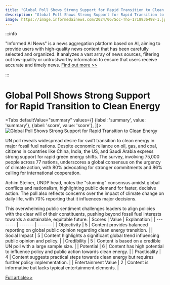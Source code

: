 ```yaml
---
title: "Global Poll Shows Strong Support for Rapid Transition to Clean Energy"
description: "Global Poll Shows Strong Support for Rapid Transition to Clean Energy"
image: https://image.informedainews.com/2024/06/Soc-Tho-1718936498-1.jpg
---
```



:::info

"Informed AI News" is a news aggregation platform based on AI, aiming to provide users with high-quality news content that has been carefully selected and organized. It analyzes a vast array of news sources, filtering out low-quality or untrustworthy information to ensure that users receive accurate and timely news.  [Find out more >>](/)

:::

# Global Poll Shows Strong Support for Rapid Transition to Clean Energy


<Tabs
	defaultValue="summary"
	values={[
	{label: 'summary', value: 'summary'},
	{label: 'score', value: 'score'},
]}>
<TabItem value="summary">
<img
  src="https://image.informedainews.com/2024/06/Soc-Tho-1718936498-1.jpg"
  alt="Global Poll Shows Strong Support for Rapid Transition to Clean Energy"
/>



UN poll reveals widespread desire for swift transition to clean energy in major fossil fuel nations. Despite economic reliance on oil, gas, and coal, citizens in countries like China, India, the US, and Saudi Arabia express strong support for rapid green energy shifts. The survey, involving 75,000 people across 77 nations, underscores a global consensus on the urgency of climate action, with 80% advocating for stronger commitments and 86% calling for international cooperation.

Achim Steiner, UNDP head, notes the "stunning" consensus amidst global conflicts and nationalism, highlighting public demand for faster, decisive action. The poll also reflects concerns over the impact of climate change on daily life, with 70% reporting that it influences major decisions.

This overwhelming public sentiment challenges leaders to align policies with the clear will of their constituents, pushing beyond fossil fuel interests towards a sustainable, equitable future.
</TabItem>
<TabItem value="score">
	| Scores     | Value   | Explanation |
	| -------- | ------- | ------- |
	| Objectivity  | 5    | Content provides balanced reporting on global public opinion regarding clean energy transition.    |
	| Social Impact | 5     | Content highlights a significant global trend influencing public opinion and policy.    |
	| Credibility    | 5    | Content is based on a credible UN poll with a large sample size.    |
	| Potential    | 6    | Content has high potential to influence policy and public action towards clean energy.    |
	| Practicality    | 4    | Content suggests practical steps towards clean energy but requires further policy implementation.    |
	| Entertainment Value    | 2    | Content is informative but lacks typical entertainment elements.    |
</TabItem>
</Tabs>

[Full article>>](https://www.theguardian.com/environment/article/2024/jun/20/most-people-in-petrostates-want-quick-switch-to-clean-energy-un-poll-finds)
